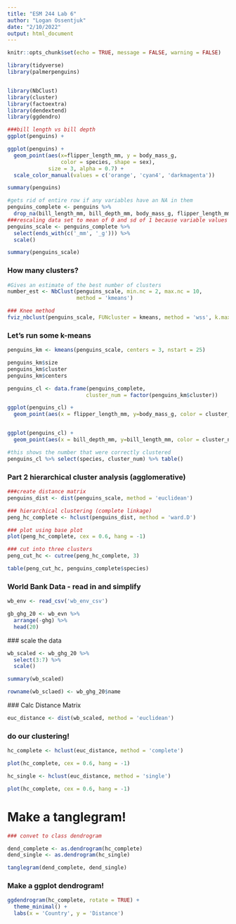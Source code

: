 ```yaml
---
title: "ESM 244 Lab 6"
author: "Logan Ossentjuk"
date: "2/10/2022"
output: html_document
---
```


```r
knitr::opts_chunk$set(echo = TRUE, message = FALSE, warning = FALSE)

library(tidyverse)
library(palmerpenguins)


library(NbClust)
library(cluster)
library(factoextra)
library(dendextend)
library(ggdendro)

```

```r
###bill length vs bill depth 
ggplot(penguins) +

```

```r
ggplot(penguins) +
  geom_point(aes(x=flipper_length_mm, y = body_mass_g,
                 color = species, shape = sex),
             size = 3, alpha = 0.7) +
  scale_color_manual(values = c('orange', 'cyan4', 'darkmagenta'))

summary(penguins)
```

```r
#gets rid of entire row if any variables have an NA in them
penguins_complete <- penguins %>% 
  drop_na(bill_length_mm, bill_depth_mm, body_mass_g, flipper_length_mm)
###rescaling data set to mean of 0 and sd of 1 because variable values are on such different magnitudes
penguins_scale <- penguins_complete %>% 
  select(ends_with(c('_mm', '_g'))) %>% 
  scale()

summary(penguins_scale)
```

### How many clusters?

```r
#Gives an estimate of the best number of clusters
number_est <- NbClust(penguins_scale, min.nc = 2, max.nc = 10, 
                      method = 'kmeans')

### Knee method
fviz_nbclust(penguins_scale, FUNcluster = kmeans, method = 'wss', k.max = 10) #wss = within sum of squares, FUNcluster = which function you are using to choose your clusters, k.max is the maximum number of clusters you are looking at 
```

### Let's run some k-means

```r
penguins_km <- kmeans(penguins_scale, centers = 3, nstart = 25)

penguins_km$size
penguins_km$cluster
penguins_km$centers

penguins_cl <- data.frame(penguins_complete,
                         cluster_num = factor(penguins_km$cluster))

ggplot(penguins_cl) +
  geom_point(aes(x = flipper_length_mm, y=body_mass_g, color = cluster_num, shape = species))


ggplot(penguins_cl) +
  geom_point(aes(x = bill_depth_mm, y=bill_length_mm, color = cluster_num, shape = species))

#this shows the number that were correctly clustered
penguins_cl %>% select(species, cluster_num) %>% table()
```


### Part 2 hierarchical cluster analysis (agglomerative) 

```r
###create distance matrix
penguins_dist <- dist(penguins_scale, method = 'euclidean')

### hierarchical clustering (complete linkage)
peng_hc_complete <- hclust(penguins_dist, method = 'ward.D')

### plot using base plot
plot(peng_hc_complete, cex = 0.6, hang = -1)
```

```r
### cut into three clusters
peng_cut_hc <- cutree(peng_hc_complete, 3)

table(peng_cut_hc, penguins_complete$species)
```


### World Bank Data - read in and simplify

```r
wb_env <- read_csv('wb_env_csv')
```
```r

gb_ghg_20 <- wb_evn %>% 
  arrange(-ghg) %>% 
  head(20)
```
 
 
 ### scale the data 
 
```r
wb_scaled <- wb_ghg_20 %>% 
  select(3:7) %>% 
  scale()

summary(wb_scaled)

rowname(wb_sclaed) <- wb_ghg_20$name
```
 
 ### Calc Distance Matrix
 
```r
euc_distance <- dist(wb_scaled, method = 'euclidean')
```

### do our clustering! 

```r
hc_complete <- hclust(euc_distance, method = 'complete')

plot(hc_complete, cex = 0.6, hang = -1)
```

```r
hc_single <- hclust(euc_distance, method = 'single')

plot(hc_complete, cex = 0.6, hang = -1)
```

# Make a tanglegram! 

```r
### convet to class dendrogram

dend_complete <- as.dendrogram(hc_complete)
dend_single <- as.dendrogram(hc_single)

tanglegram(dend_complete, dend_single)
```


### Make a ggplot dendrogram! 

```r
ggdendrogram(hc_complete, rotate = TRUE) +
  theme_minimal() +
  labs(x = 'Country', y = 'Distance')
```





